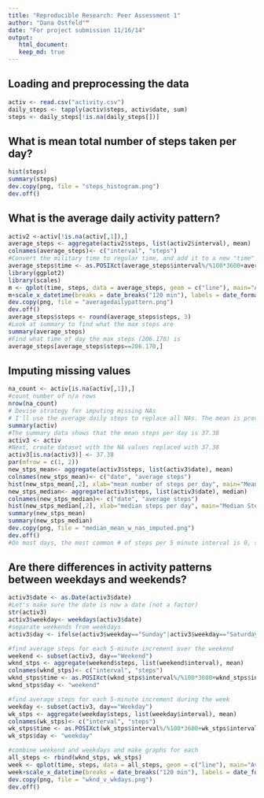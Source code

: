 ```yaml
---
title: "Reproducible Research: Peer Assessment 1"
author: "Dana Ostfeld""
date: "For project submission 11/16/14"
output: 
   html_document:
   keep_md: true
---
```


## Loading and preprocessing the data
```r
activ <- read.csv("activity.csv")
daily_steps <- tapply(activ$steps, activ$date, sum)
steps <- daily_steps[!is.na(daily_steps[])]
```

## What is mean total number of steps taken per day?
```r
hist(steps)
summary(steps)
dev.copy(png, file = "steps_histogram.png")
dev.off()
```

## What is the average daily activity pattern?

```r
activ2 <-activ[!is.na(activ[,1]),]
average_steps <- aggregate(activ2$steps, list(activ2$interval), mean)
colnames(average_steps)<- c("interval", "steps")
#Convert the military time to regular time, and add it to a new "time" column
average_steps$time <- as.POSIXct(average_steps$interval%/%100*3600+average_steps$interval%%100*60, "%H:%M:%S", origin = "2000-01-01 00:00:00")
library(ggplot2)
library(scales)
m <- qplot(time, steps, data = average_steps, geom = c("line"), main="Average Steps per Day, 10/12-11/12")
m+scale_x_datetime(breaks = date_breaks("120 min"), labels = date_format("%H:%M"))
dev.copy(png, file = "averagedailypattern.png")
dev.off()
average_steps$steps <- round(average_steps$steps, 3)
#Look at summary to find what the max steps are
summary(average_steps)
#Find what time of day the max steps (206.170) is
average_steps[average_steps$steps==206.170,]
```

## Imputing missing values
```r
na_count <- activ[is.na(activ[,1]),]
#count number of n/a rows
nrow(na_count)
# Devise strategy for imputing missing NAs
# I'll use the average daily steps to replace all NAs. The mean is provided in the summary data.
summary(activ)
#The summary data shows that the mean steps per day is 37.38
activ3 <- activ
#Next, create dataset with the NA values replaced with 37.38
activ3[is.na(activ3)] <- 37.38
par(mfrow = c(1, 2))
new_stps_mean<- aggregate(activ3$steps, list(activ3$date), mean)
colnames(new_stps_mean)<- c("date", "average steps")
hist(new_stps_mean[,2], xlab="mean number of steps per day", main="Mean Steps/Day")
new_stps_median<- aggregate(activ3$steps, list(activ3$date), median)
colnames(new_stps_median)<- c("date", "average steps")
hist(new_stps_median[,2], xlab="median steps per day", main="Median Steps/Day")
summary(new_stps_mean)
summary(new_stps_median)
dev.copy(png, file = "median_mean_w_nas_imputed.png")
dev.off()
#On most days, the most common # of steps per 5 minute interval is 0, so the median is often 0.
```

## Are there differences in activity patterns between weekdays and weekends?
```r
activ3$date <- as.Date(activ3$date)
#Let's make sure the date is now a date (not a factor)
str(activ3)
activ3$weekday<- weekdays(activ3$date)
#separate weekends from weekdays
activ3$day <- ifelse(activ3$weekday=="Sunday"|activ3$weekday=="Saturday", "Weekend", "Weekday") 

#find average steps for each 5-minute increment over the weekend
weekend <- subset(activ3, day=="Weekend")
wknd_stps <- aggregate(weekend$steps, list(weekend$interval), mean)
colnames(wknd_stps)<- c("interval", "steps")
wknd_stps$time <- as.POSIXct(wknd_stps$interval%/%100*3600+wknd_stps$interval%%100*60, "%H:%M:%S", origin = "2000-01-01 00:00:00")
wknd_stps$day <- "weekend"

#find average steps for each 5-minute increment during the week
weekday <- subset(activ3, day=="Weekday")
wk_stps <- aggregate(weekday$steps, list(weekday$interval), mean)
colnames(wk_stps)<- c("interval", "steps")
wk_stps$time <- as.POSIXct(wk_stps$interval%/%100*3600+wk_stps$interval%%100*60, "%H:%M:%S", origin = "2000-01-01 00:00:00")
wk_stps$day <- "weekday"

#combine weekend and weekdays and make graphs for each
all_steps <- rbind(wknd_stps, wk_stps)
week <- qplot(time, steps, data = all_steps, geom = c("line"), main="Average Weekday Steps per Day, Oct/12-Nov/12", facets = day~.)
week+scale_x_datetime(breaks = date_breaks("120 min"), labels = date_format("%H:%M"))
dev.copy(png, file = "wknd_v_wkdays.png")
dev.off()
```